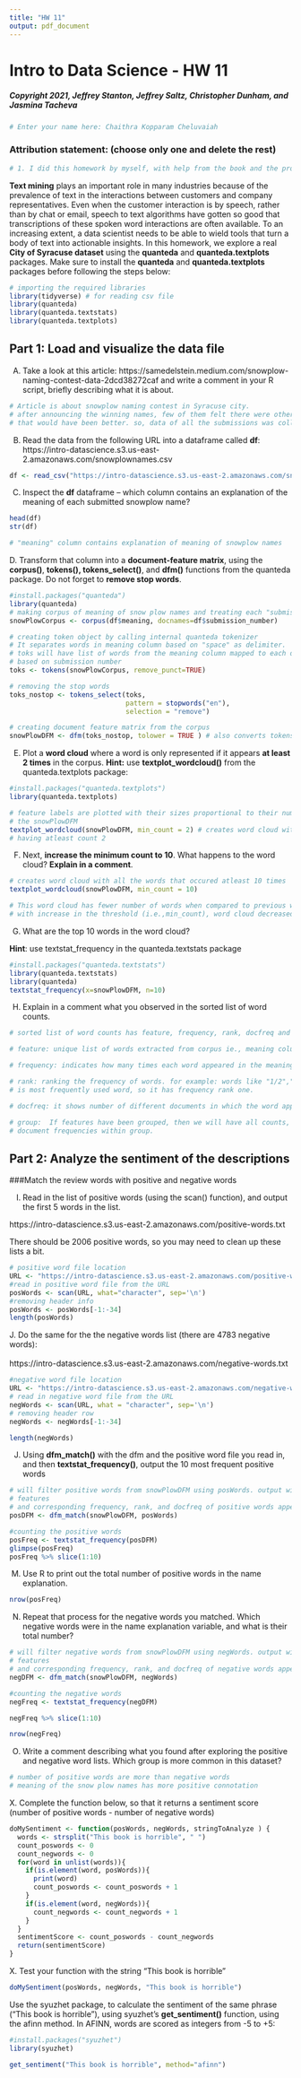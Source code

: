 ```yaml
---
title: "HW 11"
output: pdf_document
---
```


# Intro to Data Science - HW 11
##### Copyright 2021, Jeffrey Stanton, Jeffrey Saltz, Christopher Dunham, and Jasmina Tacheva


```r
# Enter your name here: Chaithra Kopparam Cheluvaiah
```

### Attribution statement: (choose only one and delete the rest)


```r
# 1. I did this homework by myself, with help from the book and the professor.
```

**Text mining** plays an important role in many industries because of the prevalence of text in the interactions between customers and company representatives. Even when the customer interaction is by speech, rather than by chat or email, speech to text algorithms have gotten so good that transcriptions of these spoken word interactions are often available. To an increasing extent, a data scientist needs to be able to wield tools that turn a body of text into actionable insights. In this homework, we explore a real **City of Syracuse dataset** using the **quanteda** and **quanteda.textplots** packages. Make sure to install the **quanteda** and **quanteda.textplots** packages before following the steps below:<br>
```r
# importing the required libraries
library(tidyverse) # for reading csv file
library(quanteda)
library(quanteda.textstats)
library(quanteda.textplots)
```

## Part 1: Load and visualize the data file  
A.	Take a look at this article: https://samedelstein.medium.com/snowplow-naming-contest-data-2dcd38272caf and write a comment in your R script, briefly describing what it is about.<br>


```r
# Article is about snowplow naming contest in Syracuse city.
# after announcing the winning names, few of them felt there were other options
# that would have been better. so, data of all the submissions was collected and analysed
```

B.	Read the data from the following URL into a dataframe called **df**:
https://intro-datascience.s3.us-east-2.amazonaws.com/snowplownames.csv


```r
df <- read_csv("https://intro-datascience.s3.us-east-2.amazonaws.com/snowplownames.csv")
```

C.	Inspect the **df** dataframe – which column contains an explanation of the meaning of each submitted snowplow name? 


```r
head(df)
str(df)

# "meaning" column contains explanation of meaning of snowplow names
```

D. Transform that column into a **document-feature matrix**, using the **corpus()**, **tokens(), tokens_select()**, and **dfm()** functions from the quanteda package. Do not forget to **remove stop words**.


```r
#install.packages("quanteda")
library(quanteda)
# making corpus of meaning of snow plow names and treating each "submission_number" as document
snowPlowCorpus <- corpus(df$meaning, docnames=df$submission_number)

# creating token object by calling internal quanteda tokenizer
# It separates words in meaning column based on "space" as delimiter.
# toks will have list of words from the meaning column mapped to each document
# based on submission number
toks <- tokens(snowPlowCorpus, remove_punct=TRUE)

# removing the stop words
toks_nostop <- tokens_select(toks, 
                             pattern = stopwords("en"), 
                             selection = "remove")

# creating document feature matrix from the corpus
snowPlowDFM <- dfm(toks_nostop, tolower = TRUE ) # also converts tokens into lower case
```

E.	Plot a **word cloud** where a word is only represented if it appears **at least 2 times** in the corpus. **Hint:** use **textplot_wordcloud()** from the quanteda.textplots package:


```r
#install.packages("quanteda.textplots")
library(quanteda.textplots)

# feature labels are plotted with their sizes proportional to their numerical values in
# the snowPlowDFM
textplot_wordcloud(snowPlowDFM, min_count = 2) # creates word cloud with all the words
# having atleast count 2
```

F.	Next, **increase the minimum count to 10**. What happens to the word cloud? **Explain in a comment**. 


```r
# creates word cloud with all the words that occured atleast 10 times
textplot_wordcloud(snowPlowDFM, min_count = 10)

# This word cloud has fewer number of words when compared to previous word cloud.
# with increase in the threshold (i.e.,min_count), word cloud decreased
```

G.	What are the top 10 words in the word cloud?

**Hint**: use textstat_frequency in the quanteda.textstats package


```r
#install.packages("quanteda.textstats")
library(quanteda.textstats)
library(quanteda)
textstat_frequency(x=snowPlowDFM, n=10)

```

H.	Explain in a comment what you observed in the sorted list of word counts. 


```r
# sorted list of word counts has feature, frequency, rank, docfreq and group columns

# feature: unique list of words extracted from corpus ie., meaning column

# frequency: indicates how many times each word appeared in the meaning column

# rank: ranking the frequency of words. for example: words like "1/2","i"
# is most frequently used word, so it has frequency rank one.

# docfreq: it shows number of different documents in which the word appeared

# group:  If features have been grouped, then we will have all counts, ranks, and
# document frequencies within group.
```

## Part 2: Analyze the sentiment of the descriptions

###Match the review words with positive and negative words

I.	Read in the list of positive words (using the scan() function), and output the first 5 words in the list. 

https://intro-datascience.s3.us-east-2.amazonaws.com/positive-words.txt
<br>

There should be 2006 positive words, so you may need to clean up these lists a bit.

```r
# positive word file location
URL <- "https://intro-datascience.s3.us-east-2.amazonaws.com/positive-words.txt"
#read in positive word file from the URL
posWords <- scan(URL, what="character", sep='\n')
#removing header info
posWords <- posWords[-1:-34]
length(posWords)
```

J. Do the same for the  the negative words list (there are 4783 negative words): <br>
<br>
https://intro-datascience.s3.us-east-2.amazonaws.com/negative-words.txt <br>

```r
#negative word file location
URL <- "https://intro-datascience.s3.us-east-2.amazonaws.com/negative-words.txt"
# read in negative word file from the URL
negWords <- scan(URL, what = "character", sep='\n')
# removing header row
negWords <- negWords[-1:-34]

length(negWords)

```

J.	Using **dfm_match()** with the dfm and the positive word file you read in, and then **textstat_frequency()**, output the 10 most frequent positive words


```r
# will filter positive words from snowPlowDFM using posWords. output will have matching positive
# features
# and corresponding frequency, rank, and docfreq of positive words appearing in the document
posDFM <- dfm_match(snowPlowDFM, posWords)

#counting the positive words
posFreq <- textstat_frequency(posDFM)
glimpse(posFreq)
posFreq %>% slice(1:10)
```

M.	Use R to print out the total number of positive words in the name explanation.


```r
nrow(posFreq)
```

N.	Repeat that process for the negative words you matched. Which negative words were in the name explanation variable, and what is their total number?


```r
# will filter negative words from snowPlowDFM using negWords. output will have matching neagtive
# features
# and corresponding frequency, rank, and docfreq of negative words appearing in the document
negDFM <- dfm_match(snowPlowDFM, negWords)

#counting the negative words
negFreq <- textstat_frequency(negDFM)

negFreq %>% slice(1:10)

nrow(negFreq)
```

O.	Write a comment describing what you found after exploring the positive and negative word lists. Which group is more common in this dataset?

```r
# number of positive words are more than negative words
# meaning of the snow plow names has more positive connotation
```

X. Complete the function below, so that it returns a sentiment score (number of positive words - number of negative words)


```r
doMySentiment <- function(posWords, negWords, stringToAnalyze ) {
  words <- strsplit("This book is horrible", " ")
  count_poswords <- 0
  count_negwords <- 0
  for(word in unlist(words)){
    if(is.element(word, posWords)){
      print(word)
      count_poswords <- count_poswords + 1
    }
    if(is.element(word, negWords)){
      count_negwords <- count_negwords + 1
    }
  }
  sentimentScore <- count_poswords - count_negwords
  return(sentimentScore)
}

```

X. Test your function with the string "This book is horrible"


```r
doMySentiment(posWords, negWords, "This book is horrible")
```

Use the syuzhet package, to calculate the sentiment of the same phrase ("This book is horrible"), using syuzhet's **get_sentiment()** function, using the afinn method. In AFINN, words are scored as integers from -5 to +5:



```r
#install.packages("syuzhet")
library(syuzhet)

get_sentiment("This book is horrible", method="afinn")
```
